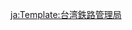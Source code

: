 {{Navbox
| name = 臺灣鐵路號誌站
| title = {{Color box|#FFF|border=#FFF|[[File:ROC Taiwan Railways Administration Logo.svg|19px|臺灣鐵路局徽]]}}[[臺灣鐵路|{{Color|white|臺灣鐵路}}]][[號誌站|{{Color|white|號誌站}}]]
| titlestyle = background:{{臺鐵色彩}}; color:white; 
| state = autocollapse
| bodyclass = hlist
| groupstyle = background:{{臺鐵色彩}}
| group1 = [[縱貫線 (北段)|{{Color|white|縱貫線北段}}]]
|  list1 = 
* <del>[[五堵北號誌站]]</del>
* [[臺北機務段|42公里號誌站]]
* <del>[[鳳山溪北號誌站]]</del>
| group2 = [[海岸線 (臺鐵)|{{Color|white|海岸線}}]]
|  list2 = 
* [[談文南號誌站]]
* <del>[[白沙屯北號誌站]]</del>
* <del>[[苑裡南號誌站]]</del>
* <del>[[日南北號誌站]]</del>
| group3 = [[臺中線|{{Color|white|臺中線}}]]
|  list3 = 
* <del>[[134公里號誌站]]</del>
* <del>[[豐富北號誌站]]</del>
* <del>[[南勢北號誌站]]</del>
* <del>[[銅鑼南號誌站]]</del>
* <del>[[167公里號誌站]]</del>
* <del>[[豐原北號誌站]]</del>
* <del>[[193公里號誌站]]</del>
* <del>[[201公里號誌站]]</del>
| group4 = [[縱貫線 (南段)|{{Color|white|縱貫線南段}}]]
|  list4 = 
* <del>[[大肚溪北號誌站]]</del>
* [[大肚溪南號誌站]]
* <del>[[花壇北號誌站]]</del>
* <del>[[227公里號誌站]]</del>
* <del>[[南二水號誌站]]</del>
* <del>[[北林內號誌站]]</del>
* <del>[[270公里號誌站]]</del>
* <del>[[新營北號誌站]]</del>
* <del>[[新營南號誌站]]</del>
* <del>[[善化北號誌站]]</del>
* <del>[[善化南號誌站]]</del>
| group5 = [[宜蘭線|{{Color|white|宜蘭線}}]]
|  list5 = 
* <del>[[瑞芳北號誌站]]</del>
* <del>[[K75號誌站]]</del>
* [[嘉新號誌站]] 
| group6 = [[北迴線|{{Color|white|北迴線}}]]
|  list6 = <del>[[觀音號誌站]]</del> 
| group7 = [[臺東線|{{Color|white|臺東線}}]]
|  list7 = <del>[[舞鶴號誌站]]</del>
| group8 = [[南迴線|{{Color|white|南迴線}}]]
|  list8 = 
* [[中央號誌站]]
* <del>[[菩安號誌站]]</del>
* [[古莊號誌站]]
* <del>[[富山號誌站]]</del>
}}<noinclude>{{doc}}
[[ja:Template:台湾鉄路管理局]]</noinclude>